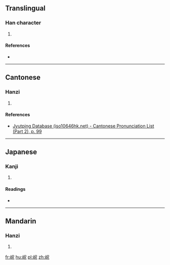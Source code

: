==Translingual==

===Han character===
{{Han char|rn=46|rad=山|as=05|sn=8|four=|canj=URHU|ids=⿰山兄}}

# {{defn|Han|sort=山05}}

====References====
* {{Han ref|kx=0309.300|dkj=07999|hdz=10767.050|uh=5CB2|ud=23730}}

----

==Cantonese==

===Hanzi===
{{yue-hanzi|jyut=[[fong3]]|y=fong3}}

# {{defn|lang=yue|sort=山05}}

====References====
* [http://www.iso10646hk.net/jp/document/download.jsp Jyutping Database (iso10646hk.net) - Cantonese Pronunciation List (Part 2), p. 99]

----

==Japanese==

===Kanji===
{{ja-kanji|grade=|rs=山05}}

# {{defn|lang=ja|sort=山05}}

====Readings====
* {{ja-readings|on=[[こう]] (kō), [[きょう]] (kyō)|kun=}}

----

==Mandarin==

===Hanzi===
{{cmn-hanzi|pin=[[kuàng]] ([[kuang4]])|wg=k'uang<sup>4</sup>}}

# {{defn|lang=cmn|sort=山05}}

[[fr:岲]]
[[hu:岲]]
[[pl:岲]]
[[zh:岲]]
